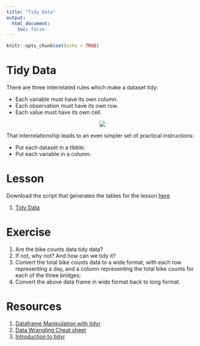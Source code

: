 ```yaml
---
title: "Tidy Data"
output: 
  html_document:
    toc: false
---
```


```r
knitr::opts_chunk$set(echo = TRUE)
```

# Tidy Data
There are three interrelated rules which make a dataset tidy:

- Each variable must have its own column.
- Each observation must have its own row.
- Each value must have its own cell.

<center><img src="http://r4ds.had.co.nz/images/tidy-1.png"></center>

That interrelationship leads to an even simpler set of practical instructions:

- Put each dataset in a tibble.
- Put each variable in a column.

# Lesson
Download the script that generates the tables for the lesson [here](https://raw.githubusercontent.com/cities/datascience2018/master/code/tidy_data.R)

1. [Tidy Data](http://cities.github.io/datascience/tidy-data.html)

# Exercise
1. Are the bike counts data tidy data?
1. If not, why not? And how can we tidy it?
1. Convert the total bike counts data to a wide format, with each row representing a day, and a column representing the total bike counts for each of the three bridges;
1. Convert the above data frame in wide format back to long format. 

# Resources
1. [Dataframe Manipulation with tidyr](http://swcarpentry.github.io/r-novice-gapminder/14-tidyr/)
1. [Data Wrangling Cheat sheet](https://www.rstudio.com/wp-content/uploads/2015/02/data-wrangling-cheatsheet.pdf)
1. [Introduction to tidyr](https://cran.r-project.org/web/packages/tidyr/vignettes/tidy-data.html)